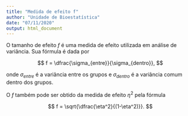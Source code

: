 ---
title: "Medida de efeito f"
author: "Unidade de Bioestatística"
date: "07/11/2020"
output: html_document
---

O tamanho de efeito $f$ é uma medida de efeito utilizada em análise de variância. Sua fórmula é dada por

$$
f = \dfrac{\sigma_{entre}}{\sigma_{dentro}},
$$

onde $\sigma_{entre}$ é a variância entre os grupos e $\sigma_{dentro}$ é a variância comum dentro dos grupos. 


O $f$ também pode ser obtido da medida de efeito $\eta^2$ pela fórmula

$$
f = \sqrt{\dfrac{\eta^2}{(1-\eta^2)}}.
$$
